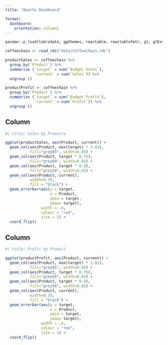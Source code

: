 ```yaml
---
title: "Quarto Dashboard"

format: 
  dashboard:
    orientation: columns
---
```


```r
pacman::p_load(lubridate, ggthemes, reactable, reactablefmtr, gt, gtExtras, svglite, tidyverse)
```

```r
coffeechain <- read_rds("data/CoffeeChain.rds")
```

```r
productSales <- coffeechain %>%
  group_by(`Product`) %>%
  summarise (`target` = sum(`Budget Sales`),
             `current` = sum(`Sales`)) %>%
  ungroup ()
```

```r
productProfit <- coffeechain %>%
  group_by(`Product`) %>%
  summarise (`target` = sum(`Budget Profit`),
             `current` = sum(`Profit`)) %>%
  ungroup ()
```

## Column {width="50%"}

```r
#| title: Sales by Products 

ggplot(productSales, aes(Product, current)) + 
  geom_col(aes(Product, max(target) * 1.01),
           fill="grey85", width=0.85) +
  geom_col(aes(Product, target * 0.75),
           fill="grey60", width=0.85) +
  geom_col(aes(Product, target * 0.5),
           fill="grey50", width=0.85) +
  geom_col(aes(Product, current), 
           width=0.35,
           fill = "black") + 
  geom_errorbar(aes(y = target,
                    x = Product, 
                    ymin = target,
                    ymax= target), 
                width = .4,
                colour = "red",
                size = 1) +
  coord_flip()

```

## Column {width="50%"}

```r
#| title: Profit by Product 

ggplot(productProfit, aes(Product, current)) + 
  geom_col(aes(Product, max(target) * 1.01),
           fill="grey85", width=0.85) +
  geom_col(aes(Product, target * 0.75),
           fill="grey60", width=0.85) +
  geom_col(aes(Product, target * 0.5),
           fill="grey50", width=0.85) +
  geom_col(aes(Product, current), 
           width=0.35,
           fill = "black") + 
  geom_errorbar(aes(y = target,
                    x = Product, 
                    ymin = target,
                    ymax= target), 
                width = .4,
                colour = "red",
                size = 1) +
  coord_flip()
```
